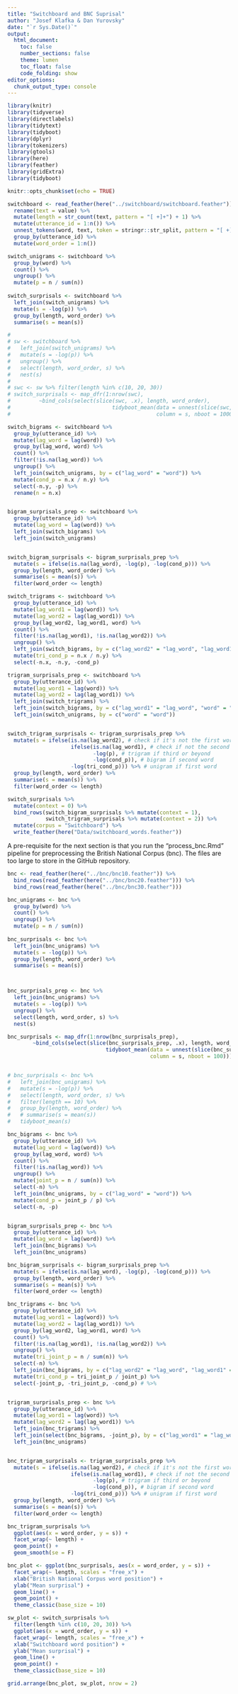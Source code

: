 ```yaml
---
title: "Switchboard and BNC Suprisal"
author: "Josef Klafka & Dan Yurovsky"
date: "`r Sys.Date()`"
output: 
  html_document:
    toc: false
    number_sections: false
    theme: lumen
    toc_float: false
    code_folding: show 
editor_options: 
  chunk_output_type: console
---
```


```r
library(knitr)
library(tidyverse)
library(directlabels)
library(tidytext)
library(tidyboot)
library(dplyr)
library(tokenizers)
library(gtools)
library(here)
library(feather)
library(gridExtra)
library(tidyboot)

knitr::opts_chunk$set(echo = TRUE)
```

```r
switchboard <- read_feather(here("../switchboard/switchboard.feather")) %>%
  rename(text = value) %>%
  mutate(length = str_count(text, pattern = "[ +]+") + 1) %>%
  mutate(utterance_id = 1:n()) %>%
  unnest_tokens(word, text, token = stringr::str_split, pattern = "[ +]+") %>%
  group_by(utterance_id) %>%
  mutate(word_order = 1:n())
```

```r
switch_unigrams <- switchboard %>%
  group_by(word) %>%
  count() %>%
  ungroup() %>%
  mutate(p = n / sum(n))
  
switch_surprisals <- switchboard %>%
  left_join(switch_unigrams) %>%
  mutate(s = -log(p)) %>%
  group_by(length, word_order) %>%
  summarise(s = mean(s))

# 
# sw <- switchboard %>%
#   left_join(switch_unigrams) %>%
#   mutate(s = -log(p)) %>%
#   ungroup() %>%
#   select(length, word_order, s) %>%
#   nest(s)
# 
# swc <- sw %>% filter(length %in% c(10, 20, 30))
# switch_surprisals <- map_dfr(1:nrow(swc), 
#         ~bind_cols(select(slice(swc, .x), length, word_order), 
#                                tidyboot_mean(data = unnest(slice(swc, .x)), 
#                                              column = s, nboot = 1000)))

```

```r
switch_bigrams <- switchboard %>%
  group_by(utterance_id) %>%
  mutate(lag_word = lag(word)) %>%
  group_by(lag_word, word) %>%
  count() %>%
  filter(!is.na(lag_word)) %>%
  ungroup() %>%
  left_join(switch_unigrams, by = c("lag_word" = "word")) %>%
  mutate(cond_p = n.x / n.y) %>%
  select(-n.y, -p) %>%
  rename(n = n.x)


bigram_surprisals_prep <- switchboard %>%
  group_by(utterance_id) %>%
  mutate(lag_word = lag(word)) %>%
  left_join(switch_bigrams) %>%
  left_join(switch_unigrams)


switch_bigram_surprisals <- bigram_surprisals_prep %>%
  mutate(s = ifelse(is.na(lag_word), -log(p), -log(cond_p))) %>%
  group_by(length, word_order) %>%
  summarise(s = mean(s)) %>% 
  filter(word_order <= length)

```

```r
switch_trigrams <- switchboard %>%
  group_by(utterance_id) %>%
  mutate(lag_word1 = lag(word)) %>%
  mutate(lag_word2 = lag(lag_word1)) %>%
  group_by(lag_word2, lag_word1, word) %>%
  count() %>%
  filter(!is.na(lag_word1), !is.na(lag_word2)) %>%
  ungroup() %>%
  left_join(switch_bigrams, by = c("lag_word2" = "lag_word", "lag_word1" = "word")) %>%
  mutate(tri_cond_p = n.x / n.y) %>%
  select(-n.x, -n.y, -cond_p) 

trigram_surprisals_prep <- switchboard %>%
  group_by(utterance_id) %>%
  mutate(lag_word1 = lag(word)) %>%
  mutate(lag_word2 = lag(lag_word1)) %>%
  left_join(switch_trigrams) %>% 
  left_join(switch_bigrams, by = c("lag_word1" = "lag_word", "word" = "word")) %>% 
  left_join(switch_unigrams, by = c("word" = "word"))


switch_trigram_surprisals <- trigram_surprisals_prep %>%
  mutate(s = ifelse(is.na(lag_word2), # check if it's not the first word
                    ifelse(is.na(lag_word1), # check if not the second word
                           -log(p), # trigram if third or beyond
                           -log(cond_p)), # bigram if second word
                    -log(tri_cond_p))) %>% # unigram if first word
  group_by(length, word_order) %>%
  summarise(s = mean(s)) %>% 
  filter(word_order <= length)

```

```r
switch_surprisals %>% 
  mutate(context = 0) %>% 
  bind_rows(switch_bigram_surprisals %>% mutate(context = 1), 
            switch_trigram_surprisals %>% mutate(context = 2)) %>%
  mutate(corpus = "Switchboard") %>% 
  write_feather(here("Data/switchboard_words.feather"))
```

A pre-requisite for the next section is that you run the "process_bnc.Rmd" pipeline for preprocessing the British National Corpus (bnc). The files are too large to store in the GitHub repository. 

```r
bnc <- read_feather(here("../bnc/bnc10.feather")) %>%
  bind_rows(read_feather(here("../bnc/bnc20.feather"))) %>%
  bind_rows(read_feather(here("../bnc/bnc30.feather")))
```

```r
bnc_unigrams <- bnc %>%
  group_by(word) %>%
  count() %>%
  ungroup() %>%
  mutate(p = n / sum(n))
  
bnc_surprisals <- bnc %>%
  left_join(bnc_unigrams) %>%
  mutate(s = -log(p)) %>%
  group_by(length, word_order) %>%
  summarise(s = mean(s))



bnc_surprisals_prep <- bnc %>% 
  left_join(bnc_unigrams) %>%
  mutate(s = -log(p)) %>%
  ungroup() %>%
  select(length, word_order, s) %>%
  nest(s)

bnc_surprisals <- map_dfr(1:nrow(bnc_surprisals_prep), 
        ~bind_cols(select(slice(bnc_surprisals_prep, .x), length, word_order), 
                               tidyboot_mean(data = unnest(slice(bnc_surprisals_prep, .x)), 
                                             column = s, nboot = 100)))  


# bnc_surprisals <- bnc %>%
#   left_join(bnc_unigrams) %>%
#   mutate(s = -log(p)) %>%
#   select(length, word_order, s) %>%
#   filter(length == 10) %>%
#   group_by(length, word_order) %>%
#   # summarise(s = mean(s)) 
#   tidyboot_mean(s)

```

```r
bnc_bigrams <- bnc %>%
  group_by(utterance_id) %>%
  mutate(lag_word = lag(word)) %>%
  group_by(lag_word, word) %>%
  count() %>%
  filter(!is.na(lag_word)) %>%
  ungroup() %>%
  mutate(joint_p = n / sum(n)) %>%
  select(-n) %>%
  left_join(bnc_unigrams, by = c("lag_word" = "word")) %>%
  mutate(cond_p = joint_p / p) %>%
  select(-n, -p)


bigram_surprisals_prep <- bnc %>%
  group_by(utterance_id) %>%
  mutate(lag_word = lag(word)) %>%
  left_join(bnc_bigrams) %>%
  left_join(bnc_unigrams)

bnc_bigram_surprisals <- bigram_surprisals_prep %>%
  mutate(s = ifelse(is.na(lag_word), -log(p), -log(cond_p))) %>%
  group_by(length, word_order) %>%
  summarise(s = mean(s)) %>% 
  filter(word_order <= length)
```

```r
bnc_trigrams <- bnc %>%
  group_by(utterance_id) %>%
  mutate(lag_word1 = lag(word)) %>%
  mutate(lag_word2 = lag(lag_word1)) %>%
  group_by(lag_word2, lag_word1, word) %>%
  count() %>%
  filter(!is.na(lag_word1), !is.na(lag_word2)) %>%
  ungroup() %>%
  mutate(tri_joint_p = n / sum(n)) %>%
  select(-n) %>%
  left_join(bnc_bigrams, by = c("lag_word2" = "lag_word", "lag_word1" = "word")) %>%
  mutate(tri_cond_p = tri_joint_p / joint_p) %>%
  select(-joint_p, -tri_joint_p, -cond_p) # %>% 


trigram_surprisals_prep <- bnc %>%
  group_by(utterance_id) %>%
  mutate(lag_word1 = lag(word)) %>%
  mutate(lag_word2 = lag(lag_word1)) %>%
  left_join(bnc_trigrams) %>% 
  left_join(select(bnc_bigrams, -joint_p), by = c("lag_word1" = "lag_word", "word" = "word")) %>% 
  left_join(bnc_unigrams)


bnc_trigram_surprisals <- trigram_surprisals_prep %>%
  mutate(s = ifelse(is.na(lag_word2), # check if it's not the first word
                    ifelse(is.na(lag_word1), # check if not the second word
                           -log(p), # trigram if third or beyond
                           -log(cond_p)), # bigram if second word
                    -log(tri_cond_p))) %>% # unigram if first word
  group_by(length, word_order) %>%
  summarise(s = mean(s)) %>% 
  filter(word_order <= length)

bnc_trigram_surprisals %>%
  ggplot(aes(x = word_order, y = s)) + 
  facet_wrap(~ length) + 
  geom_point() + 
  geom_smooth(se = F)
```


```r
bnc_plot <- ggplot(bnc_surprisals, aes(x = word_order, y = s)) +
  facet_wrap(~ length, scales = "free_x") + 
  xlab("British National Corpus word position") +
  ylab("Mean surprisal") +
  geom_line() + 
  geom_point() + 
  theme_classic(base_size = 10)

sw_plot <- switch_surprisals %>%
  filter(length %in% c(10, 20, 30)) %>% 
  ggplot(aes(x = word_order, y = s)) +
  facet_wrap(~ length, scales = "free_x") + 
  xlab("Switchboard word position") +
  ylab("Mean surprisal") +
  geom_line() +
  geom_point() +
  theme_classic(base_size = 10)

grid.arrange(bnc_plot, sw_plot, nrow = 2)
```